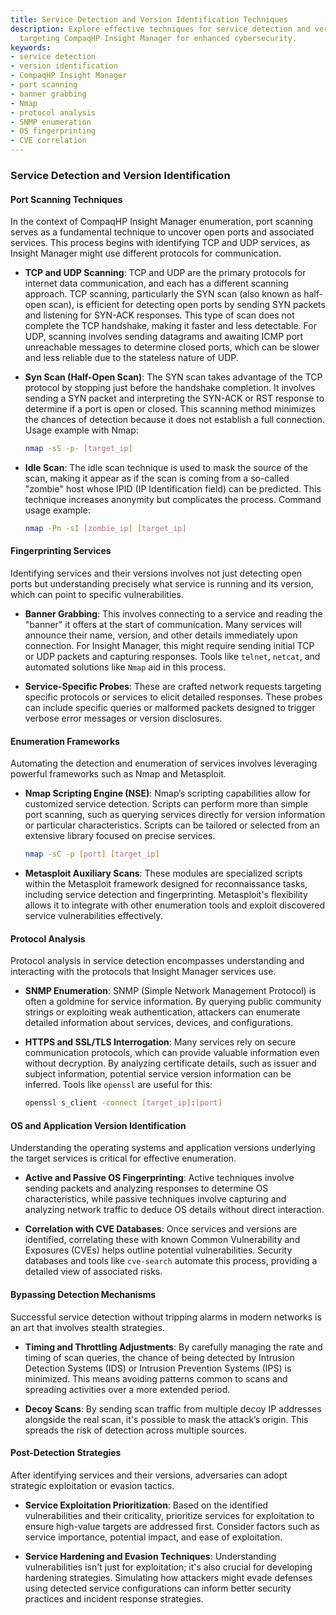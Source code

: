 ```yaml
---
title: Service Detection and Version Identification Techniques
description: Explore effective techniques for service detection and version identification
  targeting CompaqHP Insight Manager for enhanced cybersecurity.
keywords:
- service detection
- version identification
- CompaqHP Insight Manager
- port scanning
- banner grabbing
- Nmap
- protocol analysis
- SNMP enumeration
- OS fingerprinting
- CVE correlation
---
```


### Service Detection and Version Identification

#### Port Scanning Techniques

In the context of CompaqHP Insight Manager enumeration, port scanning serves as a fundamental technique to uncover open ports and associated services. This process begins with identifying TCP and UDP services, as Insight Manager might use different protocols for communication. 

- **TCP and UDP Scanning**: TCP and UDP are the primary protocols for internet data communication, and each has a different scanning approach. TCP scanning, particularly the SYN scan (also known as half-open scan), is efficient for detecting open ports by sending SYN packets and listening for SYN-ACK responses. This type of scan does not complete the TCP handshake, making it faster and less detectable. For UDP, scanning involves sending datagrams and awaiting ICMP port unreachable messages to determine closed ports, which can be slower and less reliable due to the stateless nature of UDP.

- **Syn Scan (Half-Open Scan)**: The SYN scan takes advantage of the TCP protocol by stopping just before the handshake completion. It involves sending a SYN packet and interpreting the SYN-ACK or RST response to determine if a port is open or closed. This scanning method minimizes the chances of detection because it does not establish a full connection. Usage example with Nmap:
  ```bash
  nmap -sS -p- [target_ip]
  ```

- **Idle Scan**: The idle scan technique is used to mask the source of the scan, making it appear as if the scan is coming from a so-called "zombie" host whose IPID (IP Identification field) can be predicted. This technique increases anonymity but complicates the process. Command usage example:
  ```bash
  nmap -Pn -sI [zombie_ip] [target_ip]
  ```

#### Fingerprinting Services

Identifying services and their versions involves not just detecting open ports but understanding precisely what service is running and its version, which can point to specific vulnerabilities.

- **Banner Grabbing**: This involves connecting to a service and reading the "banner" it offers at the start of communication. Many services will announce their name, version, and other details immediately upon connection. For Insight Manager, this might require sending initial TCP or UDP packets and capturing responses. Tools like `telnet`, `netcat`, and automated solutions like `Nmap` aid in this process.

- **Service-Specific Probes**: These are crafted network requests targeting specific protocols or services to elicit detailed responses. These probes can include specific queries or malformed packets designed to trigger verbose error messages or version disclosures.

#### Enumeration Frameworks

Automating the detection and enumeration of services involves leveraging powerful frameworks such as Nmap and Metasploit.

- **Nmap Scripting Engine (NSE)**: Nmap’s scripting capabilities allow for customized service detection. Scripts can perform more than simple port scanning, such as querying services directly for version information or particular characteristics. Scripts can be tailored or selected from an extensive library focused on precise services.
  ```bash
  nmap -sC -p [port] [target_ip]
  ```

- **Metasploit Auxiliary Scans**: These modules are specialized scripts within the Metasploit framework designed for reconnaissance tasks, including service detection and fingerprinting. Metasploit's flexibility allows it to integrate with other enumeration tools and exploit discovered service vulnerabilities effectively.

#### Protocol Analysis

Protocol analysis in service detection encompasses understanding and interacting with the protocols that Insight Manager services use.

- **SNMP Enumeration**: SNMP (Simple Network Management Protocol) is often a goldmine for service information. By querying public community strings or exploiting weak authentication, attackers can enumerate detailed information about services, devices, and configurations.

- **HTTPS and SSL/TLS Interrogation**: Many services rely on secure communication protocols, which can provide valuable information even without decryption. By analyzing certificate details, such as issuer and subject information, potential service version information can be inferred. Tools like `openssl` are useful for this:
  ```bash
  openssl s_client -connect [target_ip]:[port]
  ```

#### OS and Application Version Identification

Understanding the operating systems and application versions underlying the target services is critical for effective enumeration.

- **Active and Passive OS Fingerprinting**: Active techniques involve sending packets and analyzing responses to determine OS characteristics, while passive techniques involve capturing and analyzing network traffic to deduce OS details without direct interaction.

- **Correlation with CVE Databases**: Once services and versions are identified, correlating these with known Common Vulnerability and Exposures (CVEs) helps outline potential vulnerabilities. Security databases and tools like `cve-search` automate this process, providing a detailed view of associated risks.

#### Bypassing Detection Mechanisms

Successful service detection without tripping alarms in modern networks is an art that involves stealth strategies.

- **Timing and Throttling Adjustments**: By carefully managing the rate and timing of scan queries, the chance of being detected by Intrusion Detection Systems (IDS) or Intrusion Prevention Systems (IPS) is minimized. This means avoiding patterns common to scans and spreading activities over a more extended period.

- **Decoy Scans**: By sending scan traffic from multiple decoy IP addresses alongside the real scan, it's possible to mask the attack’s origin. This spreads the risk of detection across multiple sources.

#### Post-Detection Strategies

After identifying services and their versions, adversaries can adopt strategic exploitation or evasion tactics.

- **Service Exploitation Prioritization**: Based on the identified vulnerabilities and their criticality, prioritize services for exploitation to ensure high-value targets are addressed first. Consider factors such as service importance, potential impact, and ease of exploitation.

- **Service Hardening and Evasion Techniques**: Understanding vulnerabilities isn't just for exploitation; it's also crucial for developing hardening strategies. Simulating how attackers might evade defenses using detected service configurations can inform better security practices and incident response strategies.